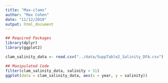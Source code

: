 ```yaml
---
title: "Max-clams"
author: "Max Cohen"
date: "11/12/2019"
output: html_document
---
```

```r
## Required Packages 
library(dplyr) 
library(ggplot2)
```
```r
clam_salinity_data <- read.csv("../data/SuppTable2_Salinity_DFA.csv")
```

```r
## Manipulated Code
filter(clam_salinity_data, salinity > 31) 
ggplot(data = clam_salinity_data, aes(x = year, y = salinity))
```

